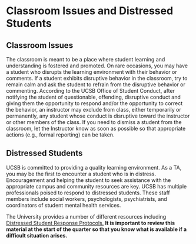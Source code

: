 # Classroom Issues and Distressed Students


## Classroom Issues

The classroom is meant to be a place where student learning and understanding is fostered and promoted. On rare occasions, you may have a student who disrupts the learning environment with their behavior or comments. If a student exhibits disruptive behavior in the classroom, try to remain calm and ask the student to refrain from the disruptive behavior or commenting. According to the UCSB Office of Student Conduct, after notifying the student of questionable, offending, disruptive conduct and giving them the opportunity to respond and/or the opportunity to correct the behavior, an instructor may exclude from class, either temporarily or permanently, any student whose conduct is disruptive toward the instructor or other members of the class. If you need to dismiss a student from the classroom, let the Instructor know as soon as possible so that appropriate actions (e.g., formal reporting) can be taken.

## Distressed Students

UCSB is committed to providing a quality learning environment. As a TA, you may be the first to encounter a student who is in distress. Encouragement and helping the student to seek assistance with the appropriate campus and community resources are key. UCSB has multiple professionals poised to respond to distressed students. These staff members include social workers, psychologists, psychiatrists, and coordinators of student mental health services. 

The University provides a number of different resources including <a href="https://studentsindistress.sa.ucsb.edu/distressed-students-response-protocol" target="_blank">Distressed Student Response Protocols.</a> **It is important to review this material at the start of the quarter so that you know what is available if a difficult situation arises.**
